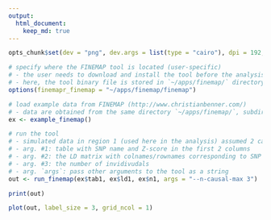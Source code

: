 ```yaml
---
output:
  html_document:
    keep_md: true
---
```


```r
opts_chunk$set(dev = "png", dev.args = list(type = "cairo"), dpi = 192, fig.path = "figures/", comment = NA, results = 'markup', tidy = F, message = F, warning = F, echo = T)
```

```r
# specify where the FINEMAP tool is located (user-specific)
# - the user needs to download and install the tool before the analysis
# - here, the tool binary file is stored in `~/apps/finemap/` directory
options(finemapr_finemap = "~/apps/finemap/finemap")

# load example data from FINEMAP (http://www.christianbenner.com/)
# - data are obtained from the same directory `~/apps/finemap/`, subdirectory `example`
ex <- example_finemap()

# run the tool
# - simulated data in region 1 (used here in the analysis) assumed 2 causal SNPs
# - arg. #1: table with SNP name and Z-score in the first 2 columns
# - arg. #2: the LD matrix with colnames/rownames corresponding to SNP names
# - arg. #3: the number of invidivudals
# - arg. `args`: pass other arguments to the tool as a string 
out <- run_finemap(ex$tab1, ex$ld1, ex$n1, args = "--n-causal-max 3")
```

```r
print(out)
```

```r
plot(out, label_size = 3, grid_ncol = 1)
```

